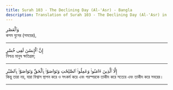 ```yaml
---
title: Surah 103 - The Declining Day (Al-'Asr) - Bangla
description: Translation of Surah 103 - The Declining Day (Al-'Asr) in Bangla
---
```





<Aside type="quran" title="1">
وَٱلْعَصْرِ
</Aside>

<Aside type="reference" title="1">
কসম যুগের (সময়ের),
</Aside>

---

<Aside type="quran" title="2">
إِنَّ ٱلْإِنسَٰنَ لَفِى خُسْرٍ
</Aside>

<Aside type="reference" title="2">
নিশ্চয় মানুষ ক্ষতিগ্রস্ত;
</Aside>

---

<Aside type="quran" title="3">
إِلَّا ٱلَّذِينَ ءَامَنُوا۟ وَعَمِلُوا۟ ٱلصَّٰلِحَٰتِ وَتَوَاصَوْا۟ بِٱلْحَقِّ وَتَوَاصَوْا۟ بِٱلصَّبْرِ
</Aside>

<Aside type="reference" title="3">
কিন্তু তারা নয়, যারা বিশ্বাস স্থাপন করে ও সৎকর্ম করে এবং পরস্পরকে তাকীদ করে সত্যের এবং তাকীদ করে সবরের।
</Aside>

---
